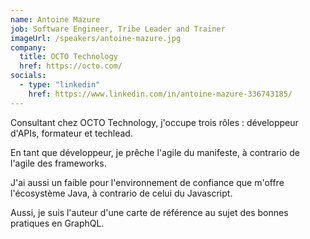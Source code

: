 ```yaml
---
name: Antoine Mazure
job: Software Engineer, Tribe Leader and Trainer
imageUrl: /speakers/antoine-mazure.jpg
company:
  title: OCTO Technology
  href: https://octo.com/
socials:
  - type: "linkedin"
    href: https://www.linkedin.com/in/antoine-mazure-336743185/
---
```


Consultant chez OCTO Technology, j'occupe trois rôles : développeur d'APIs, formateur et techlead.

En tant que développeur, je prêche l'agile du manifeste, à contrario de l'agile des frameworks.

J'ai aussi un faible pour l'environnement de confiance que m'offre l'écosystème Java, à contrario de celui du Javascript.

Aussi, je suis l'auteur d'une carte de référence au sujet des bonnes pratiques en GraphQL.

